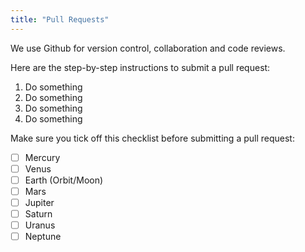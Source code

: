 ```yaml
---
title: "Pull Requests"
---
```


We use Github for version control, collaboration and code reviews.

Here are the step-by-step instructions to submit a pull request:

1. Do something
1. Do something
1. Do something
1. Do something

Make sure you tick off this checklist before submitting a pull request:

- [ ] Mercury
- [ ] Venus
- [ ] Earth (Orbit/Moon)
- [ ] Mars
- [ ] Jupiter
- [ ] Saturn
- [ ] Uranus
- [ ] Neptune